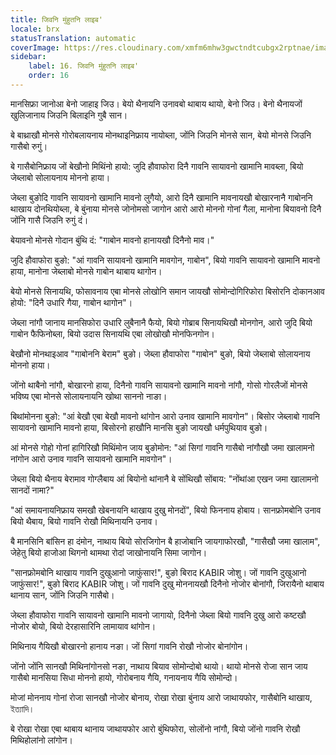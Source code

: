```yaml
---
title: जिवनि मुंहुतनि लाइब'
locale: brx
statusTranslation: automatic
coverImage: https://res.cloudinary.com/xmfm6mhw3gwctndtcubgx2rptnae/image/upload/v1740468922/small_cover_tratado_de_psicologia_revolucionaria_a4c0dca4e0.webp
sidebar:
    label: 16. जिवनि मुंहुतनि लाइब'
    order: 16
---
```

मानसिफ्रा जानोआ बेनो जाहाइ जिउ। बेयो थैनायनि उनावबो थाबाय थायो, बेनो जिउ। बेनो थैनायजों खुलिजानाय जिउनि बिलाइनि गुबै सान।

बे बाथ्राखौ मोनसे गोरोबलायनाय मोनथाइनिफ्राय नायोब्ला, जोंनि जिउनि मोनसे सान, बेयो मोनसे जिउनि गासैबो रुगुं।

बे गासैबोनिफ्राय जों बेखौनो मिथिंनो हायो: जुदि हौवाफोरा दिनै गावनि सायावनो खामानि मावब्ला, बियो जेब्लाबो सोलायनाय मोननो हाया।

जेब्ला बुङोदि गावनि सायावनो खामानि मावनो लुगैयो, आरो दिनै खामानि मावनायखौ बोखारनानै गाबोननि थाखाय दोनथियोब्ला, बे बुंनाया मोनसे जोनोमसो जागोन आरो आरो मोननो गोनां गैला, मानोना बियावनो दिनै जोंनि गासै जिउनि रुगुं दं।

बेयावनो मोनसे गोदान बुंथि दं: "गाबोन मावनो हानायखौ दिनैनो माव।"

जुदि हौवाफोरा बुङो: "आं गावनि सायावनो खामानि मावगोन, गाबोन", बियो गावनि सायावनो खामानि मावनो हाया, मानोना जेब्लाबो मोनसे गाबोन थाबाय थागोन।

बेयो मोनसे सिनायथि, फोसावनाय एबा मोनसे लोखोनि समान जायखौ सोमोन्दोगिरिफोरा बिसोरनि दोकानआव होयो: "दिनै उधारि गैया, गाबोन थागोन"।

जेब्ला नांगौ जानाय मानसिफोरा उधारि लुबैनानै फैयो, बियो गोब्राब सिनायथिखौ मोनगोन, आरो जुदि बियो गाबोन फैफिनोब्ला, बियो उदास सिनायथि एबा लोखोखौ मोनफिनगोन।

बेखौनो मोनथाइआव "गाबोननि बेराम" बुङो। जेब्ला हौवाफोरा "गाबोन" बुङो, बियो जेब्लाबो सोलायनाय मोननो हाया।

जोंनो थाबैनो नांगौ, बोखारनो हाया, दिनैनो गावनि सायावनो खामानि मावनो नांगौ, गोसो गोरलैजों मोनसे भविष्य एबा मोनसे सोलायनायनि खोथा साननो नाङा।

बिथांमोनना बुङो: "आं बेखौ एबा बेखौ मावनो थांगोन आरो उनाव खामानि मावगोन"। बिसोर जेब्लाबो गावनि सायावनो खामानि मावनो हाया, बिसोरनो हाखौनि मानसि बुङो जायखौ धर्मपुथियाव बुङो।

आं मोनसे गोहो गोनां हागिरिखौ मिथिंमोन जाय बुङोमोन: "आं सिगां गावनि गासैबो नांगौखौ जमा खालामनो नांगोन आरो उनाव गावनि सायावनो खामानि मावगोन"।

जेब्ला बियो थैनाय बेरामाव गोग्लैबाय आं बियोनो थांनानै बे सोंथिखौ सोंबाय: "नोंथांआ एखन जमा खालामनो सानदों नामा?"

"आं समायनायनिफ्राय समखौ खेबनायनि थाखाय दुखु मोनदों", बियो फिननाय होबाय। सानफ्रोमबोनि उनाव बियो थैबाय, बियो गावनि रोखौ मिथिनायनि उनाव।

बै मानसिनि बांसिन हा दंमोन, नाथाय बियो सोरजिगोन बै हाजोबानि जायगाफोरखौ, "गासैखौ जमा खालाम", जेहेतु बियो हाजोआ थिगनो थामथा रोदां जाखोनायनि सिमा जागोन।

"सानफ्रोमबोनि थाखाय गावनि दुखुआनो जाफुंसार!", बुङो बिराद KABIR जोशु। जों गावनि दुखुआनो जाफुंसार!", बुङो बिराद KABIR जोशु। जों गावनि दुखु मोननायखौ दिनैनो नोजोर बोनांगौ, जिरायैनो थाबाय थानाय सान, जोंनि जिउनि गासैबो।

जेब्ला हौवाफोरा गावनि सायावनो खामानि मावनो जागायो, दिनैनो जेब्ला बियो गावनि दुखु आरो कष्टखौ नोजोर बोयो, बियो देरहासारिनि लामायाव थांगोन।

मिथिनाय गैयिखौ बोखारनो हानाय नङा। जों सिगां गावनि रोखौ नोजोर बोनांगोन।

जोंनो जोंनि सानखौ मिथिनांगोनसो नङा, नाथाय बियाव सोमोन्दोबो थायो। थायो मोनसे रोजा सान जाय गासैबो मानसिया सिधा मोननो हायो, गोरोबनाय गैयि, गनायनाय गैयि सोमोन्दो।

मोजां मोननाय गोनां रोजा सानखौ नोजोर बोनाय, रोखा रोखा बुंनाय आरो जाथायफोर, गासैबोनि थाखाय, ইত্যাদি।

बे रोखा रोखा एबा थाबाय थानाय जाथायफोर आरो बुंथिफोरा, सोलोंनो नांगौ, बियो जोंनो गावनि रोखौ मिथिहोलांनो लांगोन।

